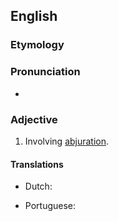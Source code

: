 ==English==

===Etymology===
{{suffix|abjure|atory|lang=en}}

===Pronunciation===
* {{a|US}} {{IPA|/æbˈd͡ʒʊɹ.əˌtɔɹ.i/|lang=en}}

===Adjective===
{{en-adj}}

# Involving [[abjuration]].

====Translations====
{{trans-top|involving abjuration}}
* Dutch: {{t+|nl|herroepbaar}}
{{trans-mid}}
* Portuguese: {{t|pt|abjuratório}}
{{trans-bottom}}